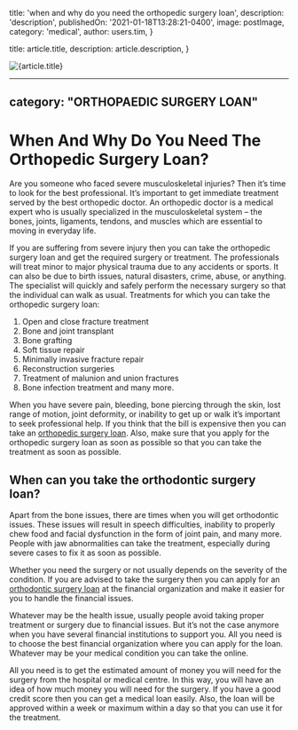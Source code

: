
  title: 'when and why do you need the orthopedic surgery loan',
  description: 'description',
  publishedOn: '2021-01-18T13:28:21-0400',
  image: postImage,
  category: 'medical',
  author: users.tim,
}

  title: article.title,
  description: article.description,
}


<Image src={postImage} alt={article.title} />

---
category: "ORTHOPAEDIC SURGERY LOAN"
---

# When And Why Do You Need The Orthopedic Surgery Loan?

Are you someone who faced severe musculoskeletal injuries? Then it’s time to look for the best professional. It’s important to get immediate treatment served by the best orthopedic doctor. An orthopedic doctor is a medical expert who is usually specialized in the musculoskeletal system – the bones, joints, ligaments, tendons, and muscles which are essential to moving in everyday life.

If you are suffering from severe injury then you can take the orthopedic surgery loan and get the required surgery or treatment. The professionals will treat minor to major physical trauma due to any accidents or sports. It can also be due to birth issues, natural disasters, crime, abuse, or anything. The specialist will quickly and safely perform the necessary surgery so that the individual can walk as usual. Treatments for which you can take the orthopedic surgery loan:

1.  Open and close fracture treatment
2.  Bone and joint transplant
3.  Bone grafting
4.  Soft tissue repair
5.  Minimally invasive fracture repair
6.  Reconstruction surgeries
7.  Treatment of malunion and union fractures
8.  Bone infection treatment and many more.

When you have severe pain, bleeding, bone piercing through the skin, lost range of motion, joint deformity, or inability to get up or walk it’s important to seek professional help. If you think that the bill is expensive then you can take an [orthopedic surgery loan](https://medical.tlc.com.au/orthopaedic/). Also, make sure that you apply for the orthopedic surgery loan as soon as possible so that you can take the treatment as soon as possible.

## When can you take the orthodontic surgery loan?

Apart from the bone issues, there are times when you will get orthodontic issues. These issues will result in speech difficulties, inability to properly chew food and facial dysfunction in the form of joint pain, and many more. People with jaw abnormalities can take the treatment, especially during severe cases to fix it as soon as possible.

Whether you need the surgery or not usually depends on the severity of the condition. If you are advised to take the surgery then you can apply for an [orthodontic surgery loan](https://dental.tlc.com.au/orthodontic/) at the financial organization and make it easier for you to handle the financial issues.

Whatever may be the health issue, usually people avoid taking proper treatment or surgery due to financial issues. But it’s not the case anymore when you have several financial institutions to support you. All you need is to choose the best financial organization where you can apply for the loan. Whatever may be your medical condition you can take the online.

All you need is to get the estimated amount of money you will need for the surgery from the hospital or medical centre. In this way, you will have an idea of how much money you will need for the surgery. If you have a good credit score then you can get a medical loan easily. Also, the loan will be approved within a week or maximum within a day so that you can use it for the treatment.
